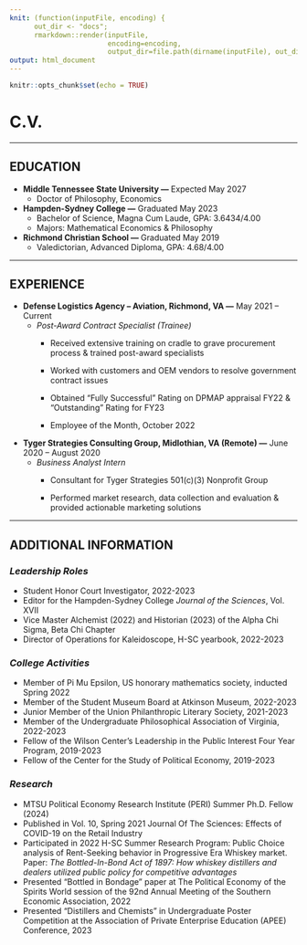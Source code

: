 ```yaml
---
knit: (function(inputFile, encoding) {
      out_dir <- "docs";
      rmarkdown::render(inputFile,
                        encoding=encoding,
                        output_dir=file.path(dirname(inputFile), out_dir))})
output: html_document
---
```


```r
knitr::opts_chunk$set(echo = TRUE)
```

# **C.V.**

------------------------------------------------------------------------

## **EDUCATION**

-   **Middle Tennessee State University ---** Expected May 2027
    -   Doctor of Philosophy, Economics
-   **Hampden-Sydney College ---** Graduated May 2023
    -   Bachelor of Science, Magna Cum Laude, GPA: 3.6434/4.00
    -   Majors: Mathematical Economics & Philosophy
-   **Richmond Christian School ---** Graduated May 2019
    -   Valedictorian, Advanced Diploma, GPA: 4.68/4.00

------------------------------------------------------------------------

## **EXPERIENCE**

-   **Defense Logistics Agency -- Aviation, Richmond, VA ---** May 2021 -- Current
    -   *Post-Award Contract Specialist (Trainee)*
        -   Received extensive training on cradle to grave procurement process & trained post-award specialists

        -   Worked with customers and OEM vendors to resolve government contract issues

        -   Obtained "Fully Successful" Rating on DPMAP appraisal FY22 & "Outstanding" Rating for FY23

        -   Employee of the Month, October 2022
-   **Tyger Strategies Consulting Group, Midlothian, VA (Remote) ---** June 2020 -- August 2020
    -   *Business Analyst Intern*
        -   Consultant for Tyger Strategies 501(c)(3) Nonprofit Group

        -   Performed market research, data collection and evaluation & provided actionable marketing solutions

------------------------------------------------------------------------

## **ADDITIONAL INFORMATION**

### ***Leadership Roles***

-   Student Honor Court Investigator, 2022-2023
-   Editor for the Hampden-Sydney College *Journal of the Sciences*, Vol. XVII
-   Vice Master Alchemist (2022) and Historian (2023) of the Alpha Chi Sigma, Beta Chi Chapter
-   Director of Operations for Kaleidoscope, H-SC yearbook, 2022-2023

### ***College Activities***

-   Member of Pi Mu Epsilon, US honorary mathematics society, inducted Spring 2022
-   Member of the Student Museum Board at Atkinson Museum, 2022-2023
-   Junior Member of the Union Philanthropic Literary Society, 2021-2023
-   Member of the Undergraduate Philosophical Association of Virginia, 2022-2023
-   Fellow of the Wilson Center's Leadership in the Public Interest Four Year Program, 2019-2023
-   Fellow of the Center for the Study of Political Economy, 2019-2023

### ***Research***

-   MTSU Political Economy Research Institute (PERI) Summer Ph.D. Fellow (2024)
-   Published in Vol. 10, Spring 2021 Journal Of The Sciences: Effects of COVID-19 on the Retail Industry
-   Participated in 2022 H-SC Summer Research Program: Public Choice analysis of Rent-Seeking behavior in Progressive Era Whiskey market. Paper: *The Bottled-In-Bond Act of 1897: How whiskey distillers and dealers utilized public policy for competitive advantages*
-   Presented "Bottled in Bondage" paper at The Political Economy of the Spirits World session of the 92nd Annual Meeting of the Southern Economic Association, 2022
-   Presented "Distillers and Chemists" in Undergraduate Poster Competition at the Association of Private Enterprise Education (APEE) Conference, 2023

